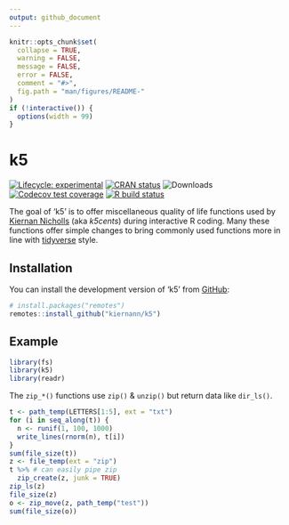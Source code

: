 ```yaml
---
output: github_document
---
```


<!-- README.md is generated from README.Rmd. Please edit that file -->

```r
knitr::opts_chunk$set(
  collapse = TRUE,
  warning = FALSE,
  message = FALSE,
  error = FALSE,
  comment = "#>",
  fig.path = "man/figures/README-"
)
if (!interactive()) {
  options(width = 99)
}
```

# k5

<!-- badges: start -->
[![Lifecycle: experimental][life_badge]][life_link]
[![CRAN status][cran_badge]][cran_link]
![Downloads][dl_badge]
[![Codecov test coverage][cov_badge]][cov_link]
[![R build status][ga_badge]][ga_link]
<!-- badges: end -->

The goal of 'k5' is to offer miscellaneous quality of life functions used by
[Kiernan Nicholls][kn] (aka _k5cents_) during interactive R coding. Many these
functions offer simple  changes to bring commonly used functions more in line
with [tidyverse] style.

## Installation

You can install the development version of 'k5' from [GitHub][gh]:

```r
# install.packages("remotes")
remotes::install_github("kiernann/k5")
```

## Example

```r
library(fs)
library(k5)
library(readr)
```

The `zip_*()` functions use `zip()` & `unzip()` but return data like `dir_ls()`.

```r
t <- path_temp(LETTERS[1:5], ext = "txt")
for (i in seq_along(t)) {
  n <- runif(1, 100, 1000)
  write_lines(rnorm(n), t[i])
}
sum(file_size(t))
z <- file_temp(ext = "zip")
t %>% # can easily pipe zip
  zip_create(z, junk = TRUE)
zip_ls(z)
file_size(z)
o <- zip_move(z, path_temp("test"))
sum(file_size(o))
```

<!-- refs: start -->
[life_badge]: https://img.shields.io/badge/lifecycle-maturing-blue.svg
[life_link]: https://www.tidyverse.org/lifecycle/#maturing
[cran_badge]: https://www.r-pkg.org/badges/version/k5
[cran_link]: https://CRAN.R-project.org/package=k5
[ga_badge]: https://github.com/kiernann/k5/workflows/R-CMD-check/badge.svg
[ga_link]: https://github.com/kiernann/k5/actions
[cov_badge]: https://codecov.io/gh/kiernann/k5/branch/master/graph/badge.svg
[cov_link]: https://codecov.io/gh/kiernann/k5?branch=master
[dl_badge]: https://cranlogs.r-pkg.org/badges/grand-total/k5
[tidyverse]: https://www.tidyverse.org/
[gh]: https://github.com/kiernann/k5
[kn]: https://github.com/kiernann
<!-- refs: end -->
